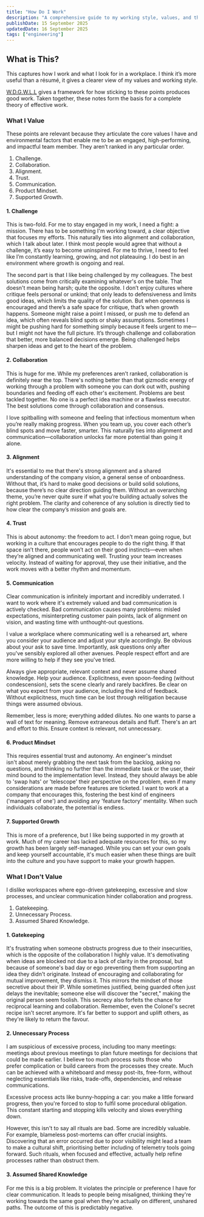 ```yaml
---
title: "How Do I Work"
description: "A comprehensive guide to my working style, values, and the environmental factors that enable me to be an engaged, high-performing team member."
publishDate: 15 September 2025
updatedDate: 16 September 2025
tags: ["engineering"]
---
```


## What is This?

This captures how I work and what I look for in a workplace. I think it’s more useful than a résumé, it gives a clearer view of my values and working style.

[W.D.G.W.L.L](/posts/wdgll/) gives a framework for how sticking to these points produces good work. Taken together, these notes form the basis for a complete theory of effective work.

### What I Value

These points are relevant because they articulate the core values I have and environmental factors that enable me to be an engaged, high-performing, and impactful team member. They aren’t ranked in any particular order.

1. Challenge.
2. Collaboration.
3. Alignment.
4. Trust.
5. Communication.
6. Product Mindset.
7. Supported Growth.

#### 1. Challenge

This is two-fold. For me to stay engaged in my work, I need a fight: a mission. There has to be something I'm working toward, a clear objective that focuses my efforts. This naturally ties into alignment and collaboration, which I talk about later. I think most people would agree that without a challenge, it’s easy to become uninspired. For me to thrive, I need to feel like I’m constantly learning, growing, and not plateauing. I do best in an environment where growth is ongoing and real.

The second part is that I like being challenged by my colleagues. The best solutions come from critically examining whatever's on the table. That doesn't mean being harsh; quite the opposite. I don’t enjoy cultures where critique feels personal or unkind; that only leads to defensiveness and limits good ideas, which limits the quality of the solution. But when openness is encouraged and there’s a safe space for critique, that’s when growth happens. Someone might raise a point I missed, or push me to defend an idea, which often reveals blind spots or shaky assumptions. Sometimes I might be pushing hard for something simply because it feels urgent to me—but I might not have the full picture. It’s through challenge and collaboration that better, more balanced decisions emerge. Being challenged helps sharpen ideas and get to the heart of the problem.

#### 2. Collaboration

This is huge for me. While my preferences aren’t ranked, collaboration is definitely near the top. There's nothing better than that gizmodic energy of working through a problem with someone you can dork out with, pushing boundaries and feeding off each other's excitement. Problems are best tackled together. No one is a perfect idea machine or a flawless executor. The best solutions come through collaboration and consensus.

I love spitballing with someone and feeling that infectious momentum when you’re really making progress. When you team up, you cover each other’s blind spots and move faster, smarter. This naturally ties into alignment and communication—collaboration unlocks far more potential than going it alone.

#### 3. Alignment

It's essential to me that there's strong alignment and a shared understanding of the company vision, a general sense of onboardness. Without that, it’s hard to make good decisions or build solid solutions, because there’s no clear direction guiding them. Without an overarching theme, you’re never quite sure if what you’re building actually solves the right problem. The clarity and coherence of any solution is directly tied to how clear the company’s mission and goals are.

#### 4. Trust

This is about autonomy: the freedom to act. I don’t mean going rogue, but working in a culture that encourages people to do the right thing. If that space isn’t there, people won’t act on their good instincts—even when they’re aligned and communicating well. Trusting your team increases velocity. Instead of waiting for approval, they use their initiative, and the work moves with a better rhythm and momentum.

#### 5. Communication

Clear communication is infinitely important and incredibly underrated. I want to work where it's extremely valued and bad communication is actively checked. Bad communication causes many problems: misled expectations, misinterpreting customer pain points, lack of alignment on vision, and wasting time with unthought-out questions.

I value a workplace where communicating well is a rehearsed art, where you consider your audience and adjust your style accordingly. Be obvious about your ask to save time. Importantly, ask questions only after you've sensibly explored all other avenues. People respect effort and are more willing to help if they see you've tried.

Always give appropriate, relevant context and never assume shared knowledge. Help your audience. Explicitness, even spoon-feeding (without condescension), sets the scene clearly and rarely backfires. Be clear on what you expect from your audience, including the kind of feedback. Without explicitness, much time can be lost through relitigation because things were assumed obvious.

Remember, less is more; everything added dilutes. No one wants to parse a wall of text for meaning. Remove extraneous details and fluff. There's an art and effort to this. Ensure context is relevant, not unnecessary.

#### 6. Product Mindset

This requires essential trust and autonomy. An engineer's mindset isn't about merely grabbing the next task from the backlog, asking no questions, and thinking no further than the immediate task or the user, their mind bound to the implementation level. Instead, they should always be able to 'swap hats' or 'telescope' their perspective on the problem, even if many considerations are made before features are ticketed. I want to work at a company that encourages this, fostering the best kind of engineers ('managers of one') and avoiding any 'feature factory' mentality. When such individuals collaborate, the potential is endless.

#### 7. Supported Growth

This is more of a preference, but I like being supported in my growth at work. Much of my career has lacked adequate resources for this, so my growth has been largely self-managed. While you can set your own goals and keep yourself accountable, it's much easier when these things are built into the culture and you have support to make your growth happen.

### What I Don't Value

I dislike workspaces where ego-driven gatekeeping, excessive and slow processes, and unclear communication hinder collaboration and progress.

1. Gatekeeping.
2. Unnecessary Process.
3. Assumed Shared Knowledge.

#### 1. Gatekeeping

It's frustrating when someone obstructs progress due to their insecurities, which is the opposite of the collaboration I highly value. It's demotivating when ideas are blocked not due to a lack of clarity in the proposal, but because of someone's bad day or ego preventing them from supporting an idea they didn't originate. Instead of encouraging and collaborating for mutual improvement, they dismiss it. This mirrors the mindset of those secretive about their IP. While sometimes justified, being guarded often just delays the inevitable; someone else will discover the "secret," making the original person seem foolish. This secrecy also forfeits the chance for reciprocal learning and collaboration. Remember, even the Colonel's secret recipe isn't secret anymore. It's far better to support and uplift others, as they're likely to return the favour.

#### 2. Unnecessary Process

I am suspicious of excessive process, including too many meetings: meetings about previous meetings to plan future meetings for decisions that could be made earlier. I believe too much process suits those who prefer complication or build careers from the processes they create. Much can be achieved with a whiteboard and messy post-its, free-form, without neglecting essentials like risks, trade-offs, dependencies, and release communications.

Excessive process acts like bunny-hopping a car: you make a little forward progress, then you're forced to stop to fulfil some procedural obligation. This constant starting and stopping kills velocity and slows everything down.

However, this isn't to say all rituals are bad. Some are incredibly valuable. For example, blameless post-mortems can offer crucial insights. Discovering that an error occurred due to poor visibility might lead a team to make a cultural shift, prioritising better including of telemetry tools going forward. Such rituals, when focused and effective, actually help refine processes rather than obstruct them.

#### 3. Assumed Shared Knowledge

For me this is a big problem. It violates the principle or preference I have for clear communication. It leads to people being misaligned, thinking they're working towards the same goal when they're actually on different, unshared paths. The outcome of this is predictably negative.
